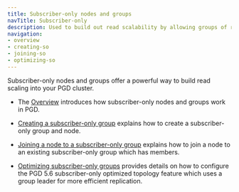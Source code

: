 ```yaml
---
title: Subscriber-only nodes and groups
navTitle: Subscriber-only
description: Used to build out read scalability by allowing groups of read-only nodes in a PGD cluster.
navigation:
- overview
- creating-so
- joining-so
- optimizing-so
---
```


Subscriber-only nodes and groups offer a powerful way to build read scaling into your PGD cluster.

* The [Overview](overview) introduces how subscriber-only nodes and groups work in PGD.

* [Creating a subscriber-only group](creating-so) explains how to create a subscriber-only group and node.

* [Joining a node to a subscriber-only group](joining-so) explains how to join a node to an existing subscriber-only group which has members.

* [Optimizing subscriber-only groups](optimizing-so) provides details on how to configure the PGD 5.6 subscriber-only optimized topology feature which uses a group leader for more efficient replication.

